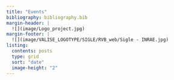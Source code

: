 ```yaml
---
title: "Events"
bibliography: bibliography.bib
margin-header: |
  ![](image/Logo_project.jpg)
margin-footer: |
  ![](image/VALISE_LOGOTYPE/SIGLE/RVB_web/Sigle - INRAE.jpg)
listing:
  contents: posts
  type: grid
  sort: "date"
  image-height: "2"
---
```

